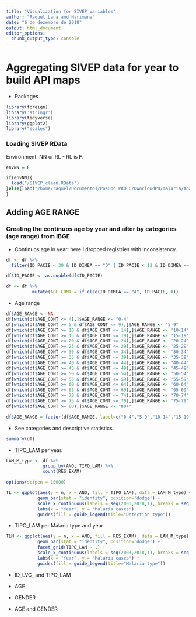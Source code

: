 ```yaml
---
title: "Visualization for SIVEP variables"
author: "Raquel Lana and Narimane"
date: "6 de dezembro de 2018"
output: html_document
editor_options: 
  chunk_output_type: console
---
```


# Aggregating SIVEP data for year to build API maps

- Packages
```r
library(foreign)
library('stringr')
library(tidyverse)
library(ggplot2)
library("scales")

```

### Loading SIVEP RData
Environment: NN or RL - RL is **F**.
```r
envNN = F

if(envNN){
  load("/SIVEP_clean.RData")
}else{load("/home/raquel/Documentos/PosDoc_PROCC/OwncloudPD/malaria/AnalisesRaquel/Pasteur/SIVEP_clean.RData")
}

```


## Adding AGE RANGE

### Creating the continuos age by year and after by categories (age range) from IBGE
- Continuos age in year: here I dropped registries with inconsistency.
```r
df <- df %>% 
  filter(ID_PACIE < 30 & ID_DIMEA == "D" | ID_PACIE < 12 & ID_DIMEA == "M" | ID_PACIE <= 100 & ID_DIMEA == "A")

df$ID_PACIE <- as.double(df$ID_PACIE) 

df <- df %>% 
          mutate(AGE_CONT = if_else(ID_DIMEA == "A", ID_PACIE, 0))
```

- Age range
```r
df$AGE_RANGE <- NA 
df[which(df$AGE_CONT <= 4),]$AGE_RANGE <- "0-4"
df[which(df$AGE_CONT >= 5 & df$AGE_CONT <= 9),]$AGE_RANGE <- "5-9"
df[which(df$AGE_CONT >= 10 & df$AGE_CONT <= 14),]$AGE_RANGE <- "10-14"
df[which(df$AGE_CONT >= 15 & df$AGE_CONT <= 19),]$AGE_RANGE <- "15-19"
df[which(df$AGE_CONT >= 20 & df$AGE_CONT <= 24),]$AGE_RANGE <- "20-24"
df[which(df$AGE_CONT >= 25 & df$AGE_CONT <= 29),]$AGE_RANGE <- "25-29"
df[which(df$AGE_CONT >= 30 & df$AGE_CONT <= 34),]$AGE_RANGE <- "30-34"
df[which(df$AGE_CONT >= 35 & df$AGE_CONT <= 39),]$AGE_RANGE <- "35-39"
df[which(df$AGE_CONT >= 40 & df$AGE_CONT <= 44),]$AGE_RANGE <- "40-44"
df[which(df$AGE_CONT >= 45 & df$AGE_CONT <= 49),]$AGE_RANGE <- "45-49"
df[which(df$AGE_CONT >= 50 & df$AGE_CONT <= 54),]$AGE_RANGE <- "50-54"
df[which(df$AGE_CONT >= 55 & df$AGE_CONT <= 59),]$AGE_RANGE <- "55-59"
df[which(df$AGE_CONT >= 60 & df$AGE_CONT <= 64),]$AGE_RANGE <- "60-64"
df[which(df$AGE_CONT >= 65 & df$AGE_CONT <= 69),]$AGE_RANGE <- "65-69"
df[which(df$AGE_CONT >= 70 & df$AGE_CONT <= 74),]$AGE_RANGE <- "70-74"
df[which(df$AGE_CONT >= 75 & df$AGE_CONT <= 79),]$AGE_RANGE <- "75-79"
df[which(df$AGE_CONT >= 80),]$AGE_RANGE <- "80+"

df$AGE_RANGE = factor(df$AGE_RANGE, label=c("0-4","5-9","10-14","15-19","20-24","25-29","30-34","35-39","40-44","45-49","50-54","55-59","60-64","65-69","70-74","75-79","80+"), levels= c("0-4","5-9","10-14","15-19","20-24","25-29","30-34","35-39","40-44","45-49","50-54","55-59","60-64","65-69","70-74","75-79","80+"))

```

- See categories and descriptive statistics.
```r
summary(df)

```


- TIPO_LAM per year.
```r
LAM_M_type <- df %>%
              group_by(ANO, TIPO_LAM) %>%
              count(RES_EXAM) 

options(scipen = 10000)

TL <- ggplot(aes(y = n, x = ANO, fill = TIPO_LAM), data = LAM_M_type) +
            geom_bar(stat = "identity", position='dodge') +
            scale_x_continuous(labels = seq(2003,2018,1), breaks = seq(2003,2018,1)) +
            labs(x = "Year", y = "Malaria cases") +
            guides(fill = guide_legend(title="Detection type"))

```

- TIPO_LAM per Malaria type and year
```r
TLM <- ggplot(aes(y = n, x = ANO, fill = RES_EXAM), data = LAM_M_type) +
            geom_bar(stat = "identity", position='dodge') +
            facet_grid(TIPO_LAM ~ .) +
            scale_x_continuous(labels = seq(2003,2018,1), breaks = seq(2003,2018,1)) +
            labs(x = "Year", y = "Malaria cases") +
            guides(fill = guide_legend(title="Malaria type"))

```

- ID_LVC_ and TIPO_LAM


- AGE

- GENDER

- AGE and GENDER


